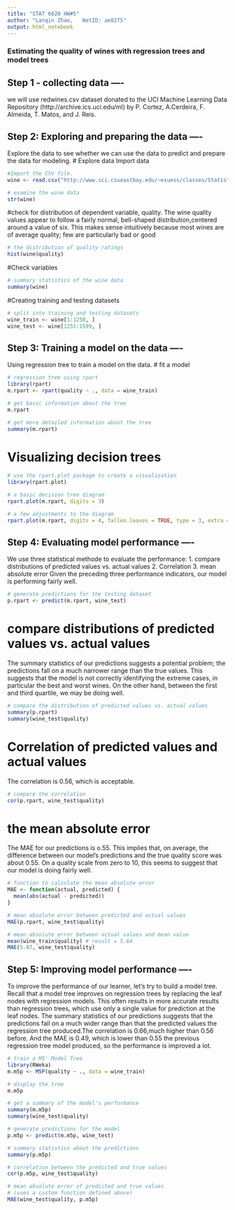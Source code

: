 ---
title: "STAT 6620 HW#5"
author: "Lanqin Zhao,   NetID: ae8275"
output: html_notebook
---

### Estimating the quality of wines with regression trees and model trees

## Step 1 - collecting data ----
we will use redwines.csv dataset donated to the UCI Machine Learning Data Repository (http://archive.ics.uci.edu/ml) by P. Cortez, A.Cerdeira, F. Almeida, T. Matos, and J. Reis.

## Step 2: Exploring and preparing the data ----
Explore the data to see whether we can use the data to predict and prepare the data for modeling.
# Explore data
Import data

```{r}
#Import the CSV file.
wine <- read.csv("http://www.sci.csueastbay.edu/~esuess/classes/Statistics_6620/Presentations/ml10/redwines.csv")

# examine the wine data
str(wine)

```
#check for distribution of dependent variable, quality. 
The wine quality values appear to follow a fairly normal, bell-shaped distribution,centered around a value of six. This makes sense intuitively because most wines are
of average quality; few are particularly bad or good

```{r}
# the distribution of quality ratings
hist(wine$quality)

```
#Check variables
```{r}
# summary statistics of the wine data
summary(wine)

```
#Creating training and testing datasets
```{r}

# split into training and testing datasets
wine_train <- wine[1:1250, ]
wine_test <- wine[1251:1599, ]

```

## Step 3: Training a model on the data ----
Using regression tree to train a model on the data. 
# fit a model
```{r}
# regression tree using rpart
library(rpart)
m.rpart <- rpart(quality ~ ., data = wine_train)

# get basic information about the tree
m.rpart

# get more detailed information about the tree
summary(m.rpart)
```
# Visualizing decision trees

```{r}
# use the rpart.plot package to create a visualization
library(rpart.plot)

# a basic decision tree diagram
rpart.plot(m.rpart, digits = 3)

# a few adjustments to the diagram
rpart.plot(m.rpart, digits = 4, fallen.leaves = TRUE, type = 3, extra = 101)
```


## Step 4: Evaluating model performance ----
We use three statistical methode to evaluate the performance: 
1. compare distributions of predicted values vs. actual values
2. Correlation
3. mean absolute error
Given the preceding three performance indicators, our model is performing fairly well.
```{r}
# generate predictions for the testing dataset
p.rpart <- predict(m.rpart, wine_test)

```
# compare distributions of predicted values vs. actual values
The summary statistics of our predictions suggests a potential problem; the predictions fall on a much narrower range than the true values. This suggests that the model is not correctly identifying the extreme cases, in
particular the best and worst wines. On the other hand, between the first and third
quartile, we may be doing well.

```{r}
# compare the distribution of predicted values vs. actual values
summary(p.rpart)
summary(wine_test$quality)
```
# Correlation of predicted values and actual values
The correlation is 0.56, which is acceptable.
```{r}
# compare the correlation
cor(p.rpart, wine_test$quality)
```
#  the mean absolute error
The MAE for our predictions is o.55. This implies that, on average, the difference between our model's predictions and the true quality score was about 0.55. On a quality scale from zero to 10, this seems to
suggest that our model is doing fairly well.
```{r}
# function to calculate the mean absolute error
MAE <- function(actual, predicted) {
  mean(abs(actual - predicted))  
}

# mean absolute error between predicted and actual values
MAE(p.rpart, wine_test$quality)

# mean absolute error between actual values and mean value
mean(wine_train$quality) # result = 5.64
MAE(5.87, wine_test$quality)
```

## Step 5: Improving model performance ----
To improve the performance of our learner, let's try to build a model tree. Recall that a model tree improves on regression trees by replacing the leaf nodes with regression models. This often results in more accurate results than regression trees, which use only a single value for prediction at the leaf nodes.
The summary statistics of our predictions suggests that the predictions fall on a much wider range than that the predicted values the regression tree produced.The correlation is 0.66,much higher than 0.56 before. And the MAE is 0.49, which is lower than 0.55 the previous regression tree model produced, so the performance is improved a lot.
```{r}

# train a M5' Model Tree
library(RWeka)
m.m5p <- M5P(quality ~ ., data = wine_train)

# display the tree
m.m5p

# get a summary of the model's performance
summary(m.m5p)
summary(wine_test$quality)

# generate predictions for the model
p.m5p <- predict(m.m5p, wine_test)

# summary statistics about the predictions
summary(p.m5p)

# correlation between the predicted and true values
cor(p.m5p, wine_test$quality)

# mean absolute error of predicted and true values
# (uses a custom function defined above)
MAE(wine_test$quality, p.m5p)
```



